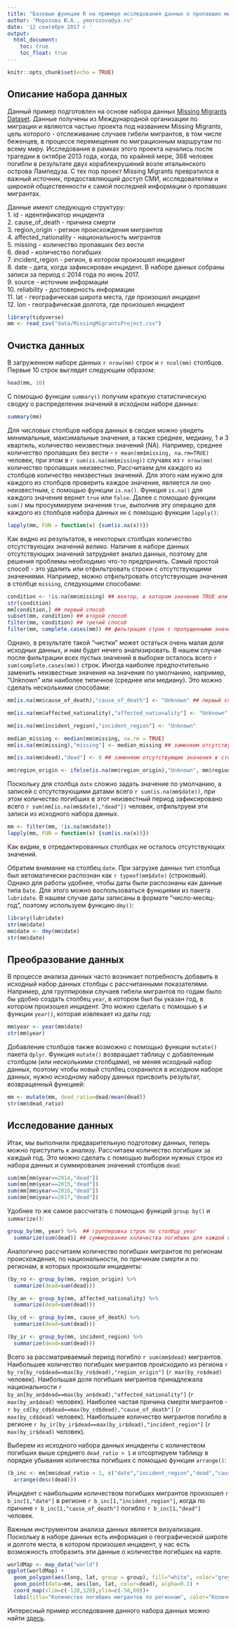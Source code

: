 ```yaml
---
title: "Базовые функции R на примере исследования данных о пропавших мигрантах"
author: "Морозова Ю.А., ymorozova@ya.ru"
date: '12 сентября 2017 г '
output: 
  html_document: 
    toc: true
    toc_float: true
---
```



```r
knitr::opts_chunk$set(echo = TRUE)
```

## Описание набора данных

Данный пример подготовлен на основе набора данных [Missing Migrants Dataset](https://www.kaggle.com/jmataya/missingmigrants).
Данные получены из Международной организации по миграции и являются частью проекта под названием Missing Migrants, цель которого - отслеживание случаев гибели мигрантов, в том числе беженцев, в процессе перемещения по миграционным маршрутам по всему миру. Исследования в рамках этого проекта начались после трагедии в октябре 2013 года, когда, по крайней мере, 368 человек погибли в результате двух кораблекрушений возле итальянского острова Лампедуза. С тех пор проект Missing Migrants превратился в важный источник, предоставляющий доступ СМИ, исследователям и широкой общественности к самой последней информации о пропавших мигрантах.

Данные имеют следующую структуру:  
1.	id - идентификатор инцидента  
2.	cause_of_death - причина смерти  
3.	region_origin - регион происхождения мигрантов    
4.	affected_nationality - национальность мигрантов  
5.	missing - количество пропавших без вести  
6.	dead - количество погибших  
7.	incident_region - регион, в котором произошел инцидент  
8.	date - дата, когда зафиксирован инцидент. В наборе данных собраны записи за период с 2014 года по июнь 2017.  
9.  source - источник информации  
10. reliability - достоверность информации  
11.	lat - географическая широта места, где произошел инцидент  
12.	lon - географическая долгота, где произошел инцидент  


```r

library(tidyverse)
mm <- read_csv("data/MissingMigrantsProject.csv")

```

## Очистка данных

В загруженном наборе данных `r nrow(mm)` строк и `r ncol(mm)` столбцов. Первые 10 строк выглядят следующим образом:

```r

head(mm, 10)

```

С помощью функции `summary()` получим краткую статистическую сводку о распределении значений в исходном наборе данных:


```r

summary(mm)

```

Для числовых столбцов набора данных в сводке можно увидеть минимальные, максимальные значения, а также среднее, медиану, 1 и 3 квартиль, количество неизвестных значений (NA). Например, среднее количество пропавших без вести - `r mean(mm$missing, na.rm=TRUE)` человек, при этом в `r sum(is.na(mm$missing))` случаях из `r nrow(mm)` количество пропавших неизвестно. Рассчитаем для каждого из столбцов количество неизвестных значений. Для этого нам нужно для каждого из столбцов проверить каждое значение, является ли оно неизвестным, с помощью функции `is.na()`. Функция `is.na()` для каждого значения вернет `true` или `false`. Далее с помощью функции `sum()` мы просуммируем значения `true`, выполнив эту операцию для каждого из столбцов набора данных `mm` с помощью функции `lapply()`:

```r

lapply(mm, FUN = function(x) {sum(is.na(x))})

```

Как видно из результатов, в некоторых столбцах количество отсутствующих значений велико. Наличие в наборе данных отсутствующих значений затрудняет анализ данных, поэтому для решения проблемы необходимо что-то предпринять. Самый простой способ - это удалить или отфильтровать строки с отсутствующими значениями. Например, можно отфильтровать отсутствующие значения в столбце `missing`, следующими способами:

```r

condition <- !is.na(mm$missing) ## вектор, в котором значение TRUE или FALSE соответсвует наличию или отсутствию значения в соответствующей строке столбца missing
str(condition)
mm[condition,] ## первый способ
subset(mm, condition) ## второй способ
filter(mm, condition) ## третий способ
filter(mm, complete.cases(mm)) ## фильтрация строк с пропущенными значениями в хотя бы одном из столбцов

```

Однако, в результате такой "чистки" может остаться очень малая доля исходных данных, и нам будет нечего анализировать. В нашем случае после фильтрации всех пустых значений в выборке осталось всего `r sum(complete.cases(mm))` строк. Иногда наиболее предпочтительно заменить неизвестные значения на значения по умолчанию, например, "Unknown" или наиболее типичное (среднее или медиану). Это можно сделать несколькими способами:

```r

mm[is.na(mm$cause_of_death),"cause_of_death"] <- "Unknown" ## первый способ: делаем выборку строк с отсутствующими значениями в столбце "cause_of_death" и для них задаем новое значение "Unknown"

mm[is.na(mm$affected_nationality),"affected_nationality"] <- "Unknown"

mm[is.na(mm$incident_region),"incident_region"] <- "Unknown"

median_missing <- median(mm$missing, na.rm = TRUE)
mm[is.na(mm$missing),"missing"] <- median_missing ## заменяем отсутствующие значения в столбце "missing" на медиану

mm[is.na(mm$dead),"dead"] <- 0 ## заменяем отсутствующие значения в столбце "dead" на 0

mm$region_origin <- ifelse(is.na(mm$region_origin),"Unknown", mm$region_origin) ## второй способ: для каждой строки проверяем условие и устанавливаем новое значение, если условие выполняется

```

Поскольку для столбца `date` сложно задать значение по умолчанию, а записей с отсутствующими датами всего `r sum(is.na(mm$date))`, при этом количество погибших в этот неизвестный период зафиксировано всего `r sum(mm[is.na(mm$date),"dead"])` человек, отфильтруем эти записи из исходного набора данных.

```r

mm <- filter(mm, !is.na(mm$date))
lapply(mm, FUN = function(x) {sum(is.na(x))})

```

Как видим, в отредактированных столбцах не осталось отсутствующих значений.

Обратим внимание на столбец `date`. При загрузке данных тип столбца был автоматически распознан как `r typeof(mm$date)` (строковый). Однако для работы удобнее, чтобы даты были распознаны как данные типа `Date`. Для этого можно воспользоваться функциями из пакета `lubridate`. В нашем случае даты записаны в формате "число-месяц-год", поэтому используем функцию `dmy()`:

```r

library(lubridate)
str(mm$date)
mm$date <- dmy(mm$date)
str(mm$date)

```

## Преобразование данных

В процессе анализа данных часто возникает потребность добавить в исходный набор данных столбцы с рассчитанными показателями. Например, для группировки случаев гибели мигрантов по годам было бы удобно создать столбец `year`, в котором был бы указан год, в котором произошел инцидент. Это можно сделать с помощью `$` и функции `year()`, которая извлекает из даты год:

```r

mm$year <- year(mm$date)
str(mm$year)

```

Добавление столбцов также возможно с помощью функции `mutate()` пакета `dplyr`. Функция `mutate()` возвращает таблицу с добавленным столбцом (или несколькими столбцами), не меняя исходный набор данных, поэтому чтобы новый столбец сохранился в исходном наборе данных, нужно исходному набору данных присвоить результат, возвращенный функцией:

```r

mm <- mutate(mm, dead_ratio=dead/mean(dead))
str(mm$dead_ratio)

```

## Исследование данных

Итак, мы выполнили предварительную подготовку данных, теперь можно приступить к анализу. Рассчитаем количество погибших за каждый год. Это можно сделать с помощью выборки нужных строк из набора данных и суммирования значений столбцов `dead`:

```r

sum(mm[mm$year==2014,"dead"])
sum(mm[mm$year==2015,"dead"])
sum(mm[mm$year==2016,"dead"])
sum(mm[mm$year==2017,"dead"])

```

Удобнее то же самое рассчитать с помощью функций `group by()` и `summarize()`:

```r

group_by(mm, year) %>%  ## группировка строк по столбцу year
  summarize(sum(dead)) ## суммирование количества погибших для каждой группы

```

Аналогично рассчитаем количество погибших мигрантов по регионам происхождения, по национальности, по причинам смерти и по регионам, в которых произошли инциденты:

```r

(by_ro <- group_by(mm, region_origin) %>%  
  summarize(dead=sum(dead))) 

(by_an <- group_by(mm, affected_nationality) %>%  
  summarize(dead=sum(dead)))

(by_cd <- group_by(mm, cause_of_death) %>%  
  summarize(dead=sum(dead)))

(by_ir <- group_by(mm, incident_region) %>%  
  summarize(dead=sum(dead))) 

```

Всего за рассматриваемый период погибло `r sum(mm$dead)` мигрантов.
Наибольшее количество погибших мигрантов происходило из региона `r by_ro[by_ro$dead==max(by_ro$dead),"region_origin"]` (`r max(by_ro$dead)` человек). 
Наибольшая доля погибших мигрантов принадлежала национальности `r by_an[by_an$dead==max(by_an$dead),"affected_nationality"]` (`r max(by_an$dead)` человек).
Наиболее частая причина смерти мигрантов - `r by_cd[by_cd$dead==max(by_cd$dead),"cause_of_death"]` (`r max(by_cd$dead)` человек).
Наибольшее количество мигрантов погибло в регионе `r by_ir[by_ir$dead==max(by_ir$dead),"incident_region"]` (`r max(by_ir$dead)` человек).

Выберем из исходного набора данных инциденты с количеством погибших выше среднего `dead_ratio > 1` и отсортируем таблицу в порядке убывания количества погибших с помощью функции `arrange()`:

```r

(b_inc <- mm[mm$dead_ratio > 1, c("date","incident_region","dead","cause_of_death")]  %>%
  arrange(desc(dead))) 

```

Инцидент с наибольшим количеством погибших мигрантов произошел `r b_inc[1,"date"]` в регионе `r b_inc[1,"incident_region"]`, когда по причине `r b_inc[1,"cause_of_death"]` погибло `r b_inc[1,"dead"]` человек.

Важным инструментом анализа данных является визуализация. Поскольку в наборе данных есть информация о географической широте и долготе места, в котором произошел инцидент, у нас есть возможность отобразить эти данные о количестве погибших на карте.

```r

worldMap <- map_data("world")
ggplot(worldMap) + 
  geom_polygon(aes(long, lat, group = group), fill="white", color="grey") + 
  geom_point(data=mm, aes(lon, lat, color=dead), alpha=0.1) +
  coord_map(xlim=c(-120,120),ylim=c(-50,60))+
  labs(title="Количество погибших мигрантов по регионам", color="Количество\nпогибших\nмигрантов")
```

Интересный пример исследования данного набора данных можно найти [здесь](https://www.kaggle.com/jmataya/visualize-deadly-syrian-migrant-routes-to-europe).